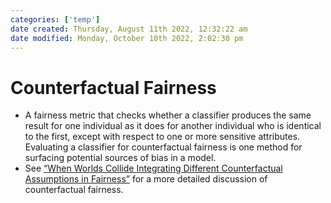 ```yaml
---
categories: ['temp']
date created: Thursday, August 11th 2022, 12:32:22 am
date modified: Monday, October 10th 2022, 2:02:30 pm
---
```


# Counterfactual Fairness
- A fairness metric that checks whether a classifier produces the same result for one individual as it does for another individual who is identical to the first, except with respect to one or more sensitive attributes. Evaluating a classifier for counterfactual fairness is one method for surfacing potential sources of bias in a model.
- See ["When Worlds Collide Integrating Different Counterfactual Assumptions in Fairness"](https//papers.nips.cc/paper/2017/file/1271a7029c9df08643b631b02cf9e116-Paper.pdf) for a more detailed discussion of counterfactual fairness.



